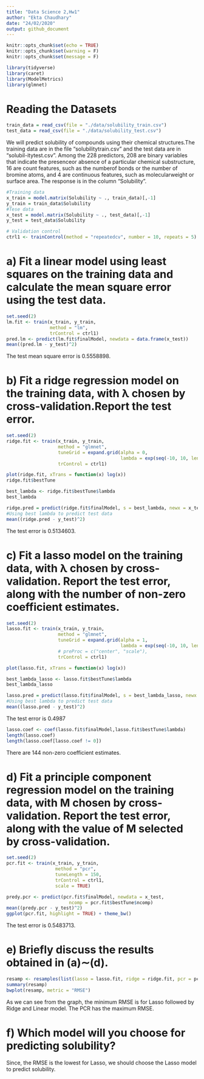 ```yaml
---
title: "Data Science 2,Hw1"
author: "Ekta Chaudhary"
date: "24/02/2020"
output: github_document
---
```


```r
knitr::opts_chunk$set(echo = TRUE)
knitr::opts_chunk$set(warning = F)
knitr::opts_chunk$set(message = F)
```

```r
library(tidyverse)
library(caret)
library(ModelMetrics)
library(glmnet)
```

# Reading the Datasets 

```r
train_data = read_csv(file = "./data/solubility_train.csv")
test_data = read_csv(file = "./data/solubility_test.csv")
```

We will predict solubility of compounds using their chemical structures.The  training  data  are  in  the  file  “solubilitytrain.csv”  and  the  test  data  are  in  “solubil-itytest.csv”.  Among the 228 predictors, 208 are binary variables that indicate the presenceor absence of a particular chemical substructure, 16 are count features, such as the numberof bonds or the number of bromine atoms, and 4 are continuous features, such as molecularweight or surface area.  The response is in the column “Solubility”.

```r
#Training data
x_train = model.matrix(Solubility ~ ., train_data)[,-1]
y_train = train_data$Solubility
#Tese data
x_test = model.matrix(Solubility ~ ., test_data)[,-1]
y_test = test_data$Solubility

# Validation control
ctrl1 <- trainControl(method = "repeatedcv", number = 10, repeats = 5)
```
# a) Fit a linear model using least squares on the training data and calculate the mean square error using the test data.

```r
set.seed(2)
lm.fit <- train(x_train, y_train,
                method = "lm",
                trControl = ctrl1)
pred.lm <- predict(lm.fit$finalModel, newdata = data.frame(x_test))
mean((pred.lm - y_test)^2)

```
The test mean square error is 0.5558898.

# b) Fit a ridge regression model on the training data, with λ chosen by cross-validation.Report the test error.

```r
set.seed(2)
ridge.fit <- train(x_train, y_train,
                   method = "glmnet",
                   tuneGrid = expand.grid(alpha = 0, 
                                          lambda = exp(seq(-10, 10, length = 200))),
                   trControl = ctrl1)

plot(ridge.fit, xTrans = function(x) log(x))
ridge.fit$bestTune
```

```r
best_lambda <- ridge.fit$bestTune$lambda
best_lambda
```

```r
ridge.pred = predict(ridge.fit$finalModel, s = best_lambda, newx = x_test) 
#Using best lambda to predict test data
mean((ridge.pred - y_test)^2)
```

The test error is 0.5134603.

# c) Fit a lasso model on the training data, with λ chosen by cross-validation.  Report the test error, along with the number of non-zero coefficient estimates.

```r
set.seed(2)
lasso.fit <- train(x_train, y_train,
                   method = "glmnet",
                   tuneGrid = expand.grid(alpha = 1, 
                                          lambda = exp(seq(-10, 10, length = 200))),
                   # preProc = c("center", "scale"),
                   trControl = ctrl1)

plot(lasso.fit, xTrans = function(x) log(x))
```


```r
best_lambda_lasso <- lasso.fit$bestTune$lambda
best_lambda_lasso
```

```r
lasso.pred = predict(lasso.fit$finalModel, s = best_lambda_lasso, newx = x_test) 
#Using best lambda to predict test data
mean((lasso.pred - y_test)^2)
```
The test error is 0.4987

```r
lasso.coef <- coef(lasso.fit$finalModel,lasso.fit$bestTune$lambda)
length(lasso.coef)
length(lasso.coef[lasso.coef != 0])
```
There are 144 non-zero coefficient estimates.

# d) Fit a principle component regression model on the training data, with M chosen by cross-validation. Report the test error, along with the value of M selected by cross-validation.

```r
set.seed(2)
pcr.fit <- train(x_train, y_train,
                  method = "pcr",
                  tuneLength = 150,
                  trControl = ctrl1,
                  scale = TRUE)

predy.pcr <- predict(pcr.fit$finalModel, newdata = x_test, 
                       ncomp = pcr.fit$bestTune$ncomp)
mean((predy.pcr - y_test)^2)
ggplot(pcr.fit, highlight = TRUE) + theme_bw()
```
The test error is 0.5483713.

# e) Briefly discuss the results obtained in (a)∼(d).

```r
resamp <- resamples(list(lasso = lasso.fit, ridge = ridge.fit, pcr = pcr.fit, lm = lm.fit))
summary(resamp)
bwplot(resamp, metric = "RMSE")
```
As we can see from the graph, the minimum RMSE is for Lasso followed by Ridge and Linear model. The PCR has the maximum RMSE. 

# f) Which model will you choose for predicting solubility?

Since, the RMSE is the lowest for Lasso, we should choose the Lasso model to predict solubility. 

